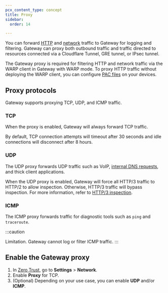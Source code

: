 ```yaml
---
pcx_content_type: concept
title: Proxy
sidebar:
  order: 14

---
```



You can forward [HTTP](/cloudflare-one/policies/gateway/initial-setup/http/) and [network](/cloudflare-one/policies/gateway/initial-setup/network/) traffic to Gateway for logging and filtering. Gateway can proxy both outbound traffic and traffic directed to resources connected via a Cloudflare Tunnel, GRE tunnel, or IPsec tunnel.

The Gateway proxy is required for filtering HTTP and network traffic via the WARP client in Gateway with WARP mode. To proxy HTTP traffic without deploying the WARP client, you can configure [PAC files](/cloudflare-one/connections/connect-devices/agentless/pac-files/) on your devices.

## Proxy protocols

Gateway supports proxying TCP, UDP, and ICMP traffic.

### TCP

When the proxy is enabled, Gateway will always forward TCP traffic.

By default, TCP connection attempts will timeout after 30 seconds and idle connections will disconnect after 8 hours.

### UDP

The UDP proxy forwards UDP traffic such as VoIP, [internal DNS requests](/cloudflare-one/connections/connect-networks/private-net/cloudflared/private-dns/), and thick client applications.

When the UDP proxy is enabled, Gateway will force all HTTP/3 traffic to HTTP/2 to allow inspection. Otherwise, HTTP/3 traffic will bypass inspection. For more information, refer to [HTTP/3 inspection](/cloudflare-one/policies/gateway/http-policies/http3/).

### ICMP <Badge text="Beta" variant="caution" size="small" />

The ICMP proxy forwards traffic for diagnostic tools such as `ping` and `traceroute`.

:::caution

Limitation. Gateway cannot log or filter ICMP traffic.
:::

## Enable the Gateway proxy

1. In [Zero Trust](https://one.dash.cloudflare.com), go to **Settings** > **Network**.
2. Enable **Proxy** for TCP.
3. (Optional) Depending on your use case, you can enable **UDP** and/or **ICMP**.
